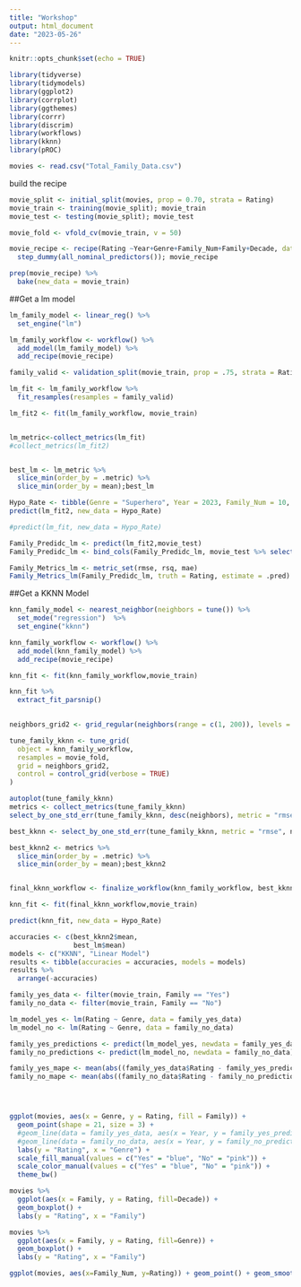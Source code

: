 ```yaml
---
title: "Workshop"
output: html_document
date: "2023-05-26"
---
```


```r
knitr::opts_chunk$set(echo = TRUE)

library(tidyverse)
library(tidymodels)
library(ggplot2)
library(corrplot)
library(ggthemes)
library(corrr)
library(discrim)
library(workflows)
library(kknn)
library(pROC)

```


```r
movies <- read.csv("Total_Family_Data.csv")
```

build the recipe

```r
movie_split <- initial_split(movies, prop = 0.70, strata = Rating)
movie_train <- training(movie_split); movie_train
movie_test <- testing(movie_split); movie_test

movie_fold <- vfold_cv(movie_train, v = 50)

movie_recipe <- recipe(Rating ~Year+Genre+Family_Num+Family+Decade, data = movies) %>% 
  step_dummy(all_nominal_predictors()); movie_recipe

prep(movie_recipe) %>%
  bake(new_data = movie_train) 
```


##Get a lm model

```r
lm_family_model <- linear_reg() %>%
  set_engine("lm")

lm_family_workflow <- workflow() %>% 
  add_model(lm_family_model) %>% 
  add_recipe(movie_recipe)

```


```r
family_valid <- validation_split(movie_train, prop = .75, strata = Rating)

lm_fit <- lm_family_workflow %>%
  fit_resamples(resamples = family_valid)

lm_fit2 <- fit(lm_family_workflow, movie_train)


lm_metric<-collect_metrics(lm_fit)
#collect_metrics(lm_fit2)


best_lm <- lm_metric %>%
  slice_min(order_by = .metric) %>%
  slice_min(order_by = mean);best_lm

```

```r

Hypo_Rate <- tibble(Genre = "Superhero", Year = 2023, Family_Num = 10, Family = "Yes",Decade = "2020s")
predict(lm_fit2, new_data = Hypo_Rate)

#predict(lm_fit, new_data = Hypo_Rate)

```

```r
Family_Predidc_lm <- predict(lm_fit2,movie_test)
Family_Predidc_lm <- bind_cols(Family_Predidc_lm, movie_test %>% select(Rating))

Family_Metrics_lm <- metric_set(rmse, rsq, mae)
Family_Metrics_lm(Family_Predidc_lm, truth = Rating, estimate = .pred)


```




##Get a KKNN Model
```r
knn_family_model <- nearest_neighbor(neighbors = tune()) %>% 
  set_mode("regression")  %>% 
  set_engine("kknn") 

knn_family_workflow <- workflow() %>% 
  add_model(knn_family_model) %>% 
  add_recipe(movie_recipe)

knn_fit <- fit(knn_family_workflow,movie_train)

knn_fit %>%
  extract_fit_parsnip()
  
```


```r
neighbors_grid2 <- grid_regular(neighbors(range = c(1, 200)), levels = 200)

tune_family_kknn <- tune_grid(
  object = knn_family_workflow, 
  resamples = movie_fold, 
  grid = neighbors_grid2,
  control = control_grid(verbose = TRUE)
)
```


```r
autoplot(tune_family_kknn)
metrics <- collect_metrics(tune_family_kknn)
select_by_one_std_err(tune_family_kknn, desc(neighbors), metric = "rmse")
```


```r
best_kknn <- select_by_one_std_err(tune_family_kknn, metric = "rmse", neighbors)

best_kknn2 <- metrics %>%
  slice_min(order_by = .metric) %>%
  slice_min(order_by = mean);best_kknn2


final_kknn_workflow <- finalize_workflow(knn_family_workflow, best_kknn2)
```


```r
knn_fit <- fit(final_kknn_workflow,movie_train)

predict(knn_fit, new_data = Hypo_Rate)
```


```r
accuracies <- c(best_kknn2$mean, 
                best_lm$mean)
models <- c("KKNN", "Linear Model")
results <- tibble(accuracies = accuracies, models = models)
results %>%
  arrange(-accuracies)
```

































```r
family_yes_data <- filter(movie_train, Family == "Yes")
family_no_data <- filter(movie_train, Family == "No")

lm_model_yes <- lm(Rating ~ Genre, data = family_yes_data)
lm_model_no <- lm(Rating ~ Genre, data = family_no_data)

family_yes_predictions <- predict(lm_model_yes, newdata = family_yes_data); family_yes_predictions
family_no_predictions <- predict(lm_model_no, newdata = family_no_data); family_no_predictions

family_yes_mape <- mean(abs((family_yes_data$Rating - family_yes_predictions) / family_yes_data$Rating)) * 100 #mean absolute percentage error 
family_no_mape <- mean(abs((family_no_data$Rating - family_no_predictions) / family_no_data$Rating)) * 100




ggplot(movies, aes(x = Genre, y = Rating, fill = Family)) +
  geom_point(shape = 21, size = 3) +
  #geom_line(data = family_yes_data, aes(x = Year, y = family_yes_predictions, color = Family), size = 1) +
  #geom_line(data = family_no_data, aes(x = Year, y = family_no_predictions, color = Family), size = 1) +
  labs(y = "Rating", x = "Genre") +
  scale_fill_manual(values = c("Yes" = "blue", "No" = "pink")) +
  scale_color_manual(values = c("Yes" = "blue", "No" = "pink")) +
  theme_bw()
```




```r
movies %>% 
  ggplot(aes(x = Family, y = Rating, fill=Decade)) +
  geom_boxplot() +
  labs(y = "Rating", x = "Family") 
```


```r
movies %>% 
  ggplot(aes(x = Family, y = Rating, fill=Genre)) +
  geom_boxplot() +
  labs(y = "Rating", x = "Family") 

```



```r
ggplot(movies, aes(x=Family_Num, y=Rating)) + geom_point() + geom_smooth(method=lm)



```

